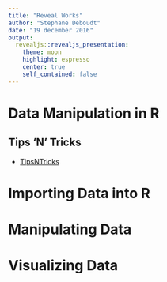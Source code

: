 ```yaml
---
title: "Reveal Works"
author: "Stephane Deboudt"
date: "19 december 2016"
output: 
  revealjs::revealjs_presentation:
    theme: moon
    highlight: espresso
    center: true
    self_contained: false
---
```


# Data Manipulation in R {data-background="prague.jpg"}

## Tips 'N' Tricks {data-background="prague.jpg"}

- [TipsNTricks](https://sdeboudt.github.io/TipsNTricks.html)

# Importing Data into R {data-background="prague.jpg"}

# Manipulating Data {data-background="prague.jpg"}

# Visualizing Data {data-background="prague.jpg"}
